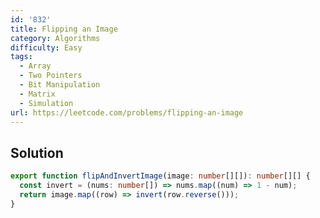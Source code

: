 ```yaml
---
id: '832'
title: Flipping an Image
category: Algorithms
difficulty: Easy
tags:
  - Array
  - Two Pointers
  - Bit Manipulation
  - Matrix
  - Simulation
url: https://leetcode.com/problems/flipping-an-image
---
```


## Solution

```typescript filename="solution.ts" copy
export function flipAndInvertImage(image: number[][]): number[][] {
  const invert = (nums: number[]) => nums.map((num) => 1 - num);
  return image.map((row) => invert(row.reverse()));
}
```
